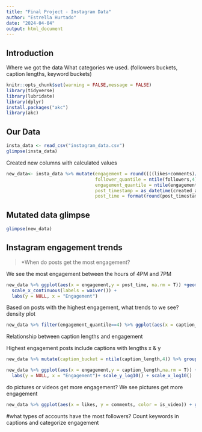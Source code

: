 ---
title: "Final Project - Instagram Data"
author: "Estrella Hurtado"
date: "2024-04-04"
output: html_document
---
## Introduction
Where we got the data
What categories we used. (followers buckets, caption lengths, keyword buckets)


```{r setup, include=TRUE,message=FALSE}
knitr::opts_chunk$set(warning = FALSE,message = FALSE)
library(tidyverse)
library(lubridate)
library(dplyr)
install.packages("akc")
library(akc)
```

## Our Data

```{r}
insta_data <- read_csv("instagram_data.csv")
glimpse(insta_data)
```

Created new columns with calculated values
```{r}
new_data<- insta_data %>% mutate(engagement = round((((likes+comments)/followers)*100),digits = 2),
                                 follower_quantile = ntile(followers,4),
                                 engagement_quantile = ntile(engagement,4),
                                 post_timestamp = as_datetime(created_at),
                                 post_time = format(round(post_timestamp,units = "hours"),format = "%H:%M"),caption_length = lengths(strsplit(caption, ' ')))

```

## Mutated data glimpse  
```{r}
glimpse(new_data)
```

## Instagram engagement trends

> *When do posts get the most engagement?

We see the most engagement between the hours of 4PM and 7PM
```{r}
new_data %>% ggplot(aes(x = engagement,y = post_time, na.rm = T)) +geom_col() +
  scale_x_continuous(labels = waiver()) +
  labs(y = NULL, x = "Engagement")
```


Based on posts with the highest engagement, what trends to we see?
density plot

```{r}

new_data %>% filter(engagement_quantile==4) %>% ggplot(aes(x = caption_length)) +geom_histogram() +labs(y = NULL, x = "Rename this")
```


Relationship between caption lengths and engagement

Highest engagement posts include captions with lengths x & y

```{r}
new_data %>% mutate(caption_bucket = ntile(caption_length,4)) %>% group_by(caption_bucket) %>% summarise(mean(engagement,na.rm=T))
```

```{r}
new_data %>% ggplot(aes(x = engagement,y = caption_length,na.rm = T)) +geom_point() +
  labs(y = NULL, x = "Engagement")+ scale_y_log10() + scale_x_log10()
```


do pictures or videos get more engagement?
We see pictures get more engagement
```{r}
new_data %>% ggplot(aes(x = likes, y = comments, color = is_video)) + geom_point() +scale_y_log10() + scale_x_log10()
```



#what types of accounts have the most followers?
Count keywords in captions and categorize engagement



